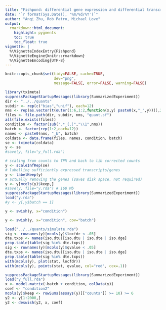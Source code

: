 ```yaml
---
title: "Fishpond: differential gene expression and differential transcript expression with inferential replicates"
date: "`r format(Sys.Date(), '%m/%d/%Y')`"
author: "Anqi Zhu, Rob Patro, Michael Love"
output:
  rmarkdown::html_document:
    highlight: pygments
    toc: true
    toc_float: true
vignette: |
  %\VignetteIndexEntry{Fishpond}
  %\VignetteEngine{knitr::rmarkdown}
  %\VignetteEncoding{UTF-8}
---
```


<!-- run this document with library(rmarkdown); render("fishpond.Rmd") -->

```r
knitr::opts_chunk$set(tidy=FALSE, cache=TRUE,
                      dev="png",
                      message=FALSE, error=FALSE, warning=FALSE)
```

```r
library(tximeta)
suppressPackageStartupMessages(library(SummarizedExperiment))
dir <- "../../quants"
subdir <- rep(c("bias","unif"), each=12)
nms <- rep(as.vector(t(outer(1:6,1:2,function(x,y) paste0(x,"_",y)))),2)
files <- file.path(dir, subdir, nms, "quant.sf")
all(file.exists(files))
condition <- factor(sub(".*_(.)","\\1",nms))
batch <- factor(rep(1:2,each=12))
names <- paste0(nms, "_b", batch)
coldata <- data.frame(files, names, condition, batch)
se <- tximeta(coldata)
y <- se
#save(y, file="y_full.rda")
```

```r
# scaling from counts to TPM and back to lib corrected counts
y <- scaleInfRep(se)
# labelling sufficiently expressed transcripts/genes
y <- labelKeep(y)
# actually removing the genes (saves disk space, not required)
y <- y[mcols(y)$keep,] 
#save(y, file="y.rda") # 160 Mb
suppressPackageStartupMessages(library(SummarizedExperiment))
load("y.rda")
#y <- y[,y$batch == 1]
```

```r
y <- swish(y, x="condition")
```

```r
y <- swish(y, x="condition", cov="batch")
```

```r
load("../../quants/simulate.rda")
sig <- rownames(y)[mcols(y)$locfdr < .05]
dte.txps <- names(iso.dtu)[iso.dtu | iso.dte | iso.dge]
prop.table(table(sig %in% dte.txps))
sig <- rownames(y)[mcols(y)$qvalue < .05]
dte.txps <- names(iso.dtu)[iso.dtu | iso.dte | iso.dge]
prop.table(table(sig %in% dte.txps))
with(mcols(y), plot(stat, locfdr))
with(mcols(y), points(stat, qvalue, col="red", cex=.1))
```

```r
suppressPackageStartupMessages(library(SummarizedExperiment))
load("y_full.rda")
x <- model.matrix(~batch + condition, colData(y))
coef <- "condition2"
mcols(y)$keep <- rowSums(assays(y)[["counts"]] >= 10) >= 6
y2 <- y[1:2000,]
y2 <- deswish(y2, x, coef)
```

